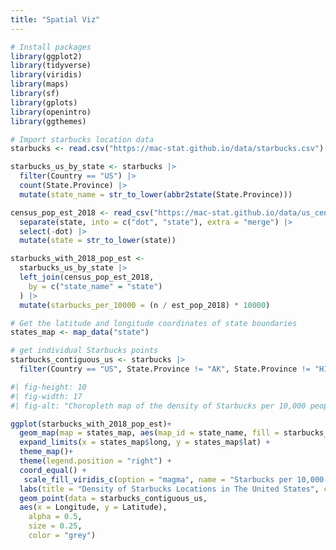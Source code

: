 ```yaml
---
title: "Spatial Viz"
---
```



```r
# Install packages
library(ggplot2)
library(tidyverse)
library(viridis)
library(maps)
library(sf)
library(gplots)
library(openintro)
library(ggthemes)
```


```r
# Import starbucks location data
starbucks <- read.csv("https://mac-stat.github.io/data/starbucks.csv")
```

```r
starbucks_us_by_state <- starbucks |>
  filter(Country == "US") |>
  count(State.Province) |>
  mutate(state_name = str_to_lower(abbr2state(State.Province)))
```

```r
census_pop_est_2018 <- read_csv("https://mac-stat.github.io/data/us_census_2018_state_pop_est.csv") |>
  separate(state, into = c("dot", "state"), extra = "merge") |>
  select(-dot) |>
  mutate(state = str_to_lower(state))

starbucks_with_2018_pop_est <-
  starbucks_us_by_state |>
  left_join(census_pop_est_2018,
    by = c("state_name" = "state")
  ) |>
  mutate(starbucks_per_10000 = (n / est_pop_2018) * 10000)
```

```r
# Get the latitude and longitude coordinates of state boundaries
states_map <- map_data("state")

```

```r
# get individual Starbucks points
starbucks_contiguous_us <- starbucks |>
  filter(Country == "US", State.Province != "AK", State.Province != "HI")
```

```r
#| fig-height: 10
#| fig-width: 17
#| fig-alt: "Choropleth map of the density of Starbucks per 10,000 people categorized by state. Lighter colors symbolize fewer Starbucks locations per 10,000, and darker colors symbolize greater locations per 10,00 people. Grey point markers to represent each individual Starbucks location. There is a pattern of higher denisty in the Western United States"

ggplot(starbucks_with_2018_pop_est)+
  geom_map(map = states_map, aes(map_id = state_name, fill = starbucks_per_10000))+
  expand_limits(x = states_map$long, y = states_map$lat) +
  theme_map()+
  theme(legend.position = "right") + 
  coord_equal() + 
   scale_fill_viridis_c(option = "magma", name = "Starbucks per 10,000 people", direction = -1) +
  labs(title = "Density of Starbucks Locations in The United States", caption = "Cholorpleth map of the Density per 10,000 people of Starbucks locations in the United States. Created by Zach Marshak, Feb. 2025, data source Mac-Stat Git Hub(https://mac-stat.github.io/data/starbucks.csv)")+
  geom_point(data = starbucks_contiguous_us,
  aes(x = Longitude, y = Latitude),
    alpha = 0.5,
    size = 0.25,
    color = "grey")
```
